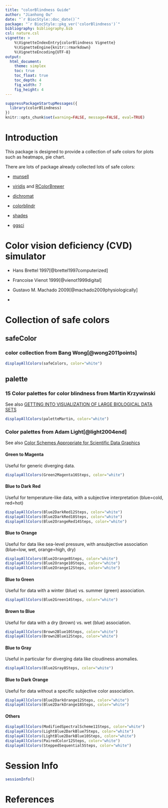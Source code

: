 ```yaml
---
title: "colorBlindness Guide"
author: "Jianhong Ou"
date: "`r BiocStyle::doc_date()`"
package: "`r BiocStyle::pkg_ver('colorBlindness')`"
bibliography: bibliography.bib
csl: nature.csl
vignette: >
    %\VignetteIndexEntry{colorBlindness Vignette}
    %\VignetteEngine{knitr::rmarkdown}
    %\VignetteEncoding{UTF-8}
output:
  html_document:
    theme: simplex
    toc: true
    toc_float: true
    toc_depth: 4
    fig_width: 7
    fig_height: 4
---
```


```r
suppressPackageStartupMessages({
  library(colorBlindness)
})
knitr::opts_chunk$set(warning=FALSE, message=FALSE, eval=TRUE)
```

# Introduction

This package is designed to provide a collection of safe colors for plots 
such as heatmaps, pie chart.

There are lots of package already collected lots of safe colors:
  
* [munsell](https://cran.r-project.org/web/packages/munsell/index.html)

* [viridis](https://cran.r-project.org/web/packages/viridis/index.html) and [RColorBrewer](https://cran.r-project.org/web/packages/RColorBrewer/index.html)

* [dichromat](https://cran.r-project.org/web/packages/dichromat/index.html)

* [colorblindr](https://github.com/clauswilke/colorblindr)

* [shades](https://cran.r-project.org/web/packages/shades/index.html)

* [ggsci](https://cran.r-project.org/web/packages/ggsci/index.html)


# Color vision deficiency (CVD) simulator

* Hans Brettel 1997[@brettel1997computerized]

* Francoise Vienot 1999[@vienot1999digital]

* Gustavo M. Machado 2009[@machado2009physiologically]

*

# Collection of safe colors

## safeColor 

### color collection from Bang Wong[@wong2011points]

```r
displayAllColors(safeColors, color="white")
```


## palette

### 15 Color palettes for color blindness from Martin Krzywinski

See also [GETTING INTO VISUALIZATION OF LARGE BIOLOGICAL DATA SETS](http://mkweb.bcgsc.ca/biovis2012/krzywinski-visualizing-biological-data.pdf)

```r
displayAllColors(paletteMartin, color="white")
```

### Color palettes from Adam Light[@light2004end]

See also [Color Schemes Appropriate for Scientific Data Graphics](http://geog.uoregon.edu/datagraphics/color_scales.htm)

#### Green to Magenta

Useful for generic diverging data. 

```r
displayAllColors(Green2Magenta16Steps, color="white")
```

#### Blue to Dark Red

Useful for temperature-like data, with a subjective interpretation (blue=cold, red=hot)

```r
displayAllColors(Blue2DarkRed12Steps, color="white")
displayAllColors(Blue2DarkRed18Steps, color="white")
displayAllColors(Blue2OrangeRed14Steps, color="white")
```


#### Blue to Orange

Useful for data like sea-level pressure, with ansubjective association (blue=low, wet, orange=high, dry) 

```r
displayAllColors(Blue2Orange8Steps, color="white")
displayAllColors(Blue2Orange10Steps, color="white")
displayAllColors(Blue2Orange12Steps, color="white")
```


#### Blue to Green

Useful for data with a winter (blue) vs. summer (green) association.

```r
displayAllColors(Blue2Green14Steps, color="white")
```


#### Brown to Blue

Useful for data with a dry (brown) vs. wet (blue) association.

```r
displayAllColors(Brown2Blue10Steps, color="white")
displayAllColors(Brown2Blue12Steps, color="white")
```


#### Blue to Gray

Useful in particular for diverging data like cloudiness anomalies.

```r
displayAllColors(Blue2Gray8Steps, color="white")
```


#### Blue to Dark Orange

Useful for data without a specific subjective color association.

```r
displayAllColors(Blue2DarkOrange12Steps, color="white")
displayAllColors(Blue2DarkOrange18Steps, color="white")
```

#### Others

```r
displayAllColors(ModifiedSpectralScheme11Steps, color="white")
displayAllColors(LightBlue2DarkBlue7Steps, color="white")
displayAllColors(LightBlue2DarkBlue10Steps, color="white")
displayAllColors(PairedColor12Steps, color="white")
displayAllColors(SteppedSequential5Steps, color="white")
```


# Session Info
```r
sessionInfo()
```

# References

